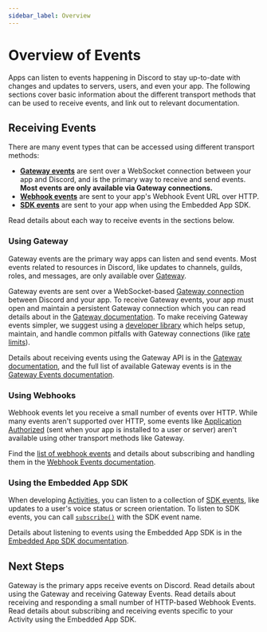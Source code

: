 ```yaml
---
sidebar_label: Overview
---
```


# Overview of Events

Apps can listen to events happening in Discord to stay up-to-date with changes and updates to servers, users, and even your app. The following sections cover basic information about the different transport methods that can be used to receive events, and link out to relevant documentation.

## Receiving Events

There are many event types that can be accessed using different transport methods:
- **[Gateway events](/docs/events/overview#using-gateway)** are sent over a WebSocket connection between your app and Discord, and is the primary way to receive and send events. **Most events are only available via Gateway connections.**
- **[Webhook events](/docs/events/overview#using-webhooks)** are sent to your app's Webhook Event URL over HTTP.
- **[SDK events](/docs/events/overview#using-the-embedded-app-sdk)** are sent to your app when using the Embedded App SDK.

Read details about each way to receive events in the sections below.

### Using Gateway

Gateway events are the primary way apps can listen and send events. Most events related to resources in Discord, like updates to channels, guilds, roles, and messages, are only available over [Gateway](/docs/events/gateway).

Gateway events are sent over a WebSocket-based [Gateway connection](/docs/events/gateway#connections) between Discord and your app. To receive Gateway events, your app must open and maintain a persistent Gateway connection which you can read details about in the [Gateway documentation](/docs/events/gateway#connections). To make receiving Gateway events simpler, we suggest using a [developer library](/docs/developer-tools/community-resources/libraries) which helps setup, maintain, and handle common pitfalls with Gateway connections (like [rate limits](/docs/events/gateway#rate-limiting)).

Details about receiving events using the Gateway API is in the [Gateway documentation](/docs/events/gateway#receiving-events), and the full list of available Gateway events is in the [Gateway Events documentation](/docs/events/gateway-events).

### Using Webhooks

Webhook events let you receive a small number of events over HTTP. While many events aren't supported over HTTP, some events like [Application Authorized](/docs/events/webhook-events#application-authorized) (sent when your app is installed to a user or server) aren't available using other transport methods like Gateway.

Find the [list of webhook events](/docs/events/webhook-events#event-types) and details about subscribing and handling them in the [Webhook Events documentation](/docs/events/webhook-events).


### Using the Embedded App SDK

When developing [Activities](/docs/activities/overview), you can listen to a collection of [SDK events](/docs/developer-tools/embedded-app-sdk#sdk-events), like updates to a user's voice status or screen orientation. To listen to SDK events, you can call [`subscribe()`](/docs/developer-tools/embedded-app-sdk#subscribe) with the SDK event name.

Details about listening to events using the Embedded App SDK is in the [Embedded App SDK documentation](/docs/developer-tools/embedded-app-sdk).

## Next Steps

<Container>
  <Card title="Gateway Events" link="/docs/events/gateway">
    Gateway is the primary apps receive events on Discord. Read details about using the Gateway and receiving Gateway Events.
  </Card>
  <Card title="Webhook Events" link="/docs/events/webhook-events">
    Read details about receiving and responding a small number of HTTP-based Webhook Events.
  </Card>
  <Card title="Embedded App SDK Events" link="/docs/developer-tools/embedded-app-sdk#sdk-events">
    Read details about subscribing and receiving events specific to your Activity using the Embedded App SDK.
  </Card>
</Container>


